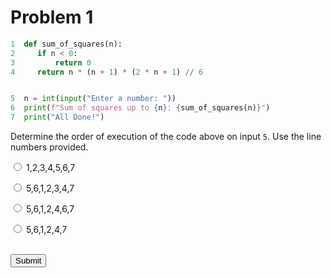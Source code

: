 # Problem 1


```python
1  def sum_of_squares(n):
2     if n < 0:
3         return 0
4     return n * (n + 1) * (2 * n + 1) // 6


5  n = int(input("Enter a number: "))
6  print(f"Sum of squares up to {n}: {sum_of_squares(n)}")
7  print("All Done!")
```

Determine the order of execution of the code above on input `5`. Use the line numbers provided.

<form id="quiz-form">
  <input type="radio" id="option1" name="answer" value="1">
  <label for="option1">1,2,3,4,5,6,7</label><br>
  
  <input type="radio" id="option2" name="answer" value="2">
  <label for="option2">5,6,1,2,3,4,7</label><br>
  
  <input type="radio" id="option3" name="answer" value="3">
  <label for="option3">5,6,1,2,4,6,7</label><br>
  
  <input type="radio" id="option4" name="answer" value="4">
  <label for="option4">5,6,1,2,4,7</label><br><br>
  
  <button type="button" class="custom-button" onclick="checkAnswer()">Submit</button>
</form>

<p id="result"></p>

<script>
  function checkAnswer() {
    var selected = document.querySelector('input[name="answer"]:checked');
    var result = document.getElementById("result");

    if (!selected) {
      result.textContent = "Please select an option!";
      return;
    }

    var answer = selected.value;
    if (answer == "4") {
      result.textContent = "Correct!";
      result.style.color = "green";
    } else {
      result.textContent = "Incorrect. Try again!";
      result.style.color = "red";
    }
  }
</script>

